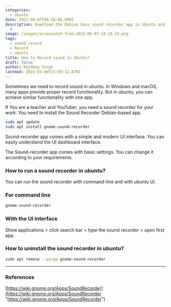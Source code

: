 ```yaml
---
categories:
  - ubuntu
date: 2022-06-07T08:58:00.000Z
description: Download the Debian base sound recorder app in Ubuntu and as well raspberry pi
  4
image: /images/screenshot-from-2022-06-07-14-19-29.png
tags:
  - sound record
  - Record
  - ubuntu
title: How to Record sound in Ubuntu?
draft: false
author: Rajdeep Singh
lastmod: 2023-03-09T15:05:12.870Z
---
```


Sometimes we need to record sound in ubuntu. In Windows and macOS, many apps
provide proper record functionality. But in ubuntu, you can achieve similar
functionality with one app.

If You are a teacher and YouTuber, you need a sound recorder for your work. You
need to install the Sound Recorder Debian-based app.

```bash
sudo apt update
sudo apt install gnome-sound-recorder
```

Sound-recorder app comes with a simple and modern UI interface. You can easily
understand the UI dashboard interface.

The Sound-recorder app comes with basic settings. You can change it according to your requirements.

### How to run a sound recorder in ubuntu?

You can run the sound recorder with command-line and with ubuntu UI.

### For command line

```bash
gnome-sound-recorder
```

### With the UI interface

Show applications > click search bar > type the sound recorder > open first app.

### How to uninstall the sound recorder in ubuntu?

```bash
sudo apt remove --purge gnome-sound-recorder
```

---

### References

[https://wiki.gnome.org/Apps/SoundRecorder](https://wiki.gnome.org/Apps/SoundRecorder "https://wiki.gnome.org/Apps/SoundRecorder")
